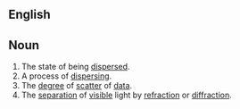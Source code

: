 == English ==

== Noun ==

# The state of being [[dispersed]].
# A process of [[dispersing]].
# The [[degree]] of [[scatter]] of [[data]].
# The [[separation]] of [[visible]] light by [[refraction]] or [[diffraction]].